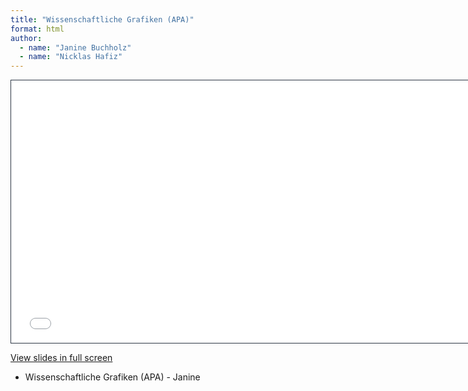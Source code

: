 ```yaml
---
title: "Wissenschaftliche Grafiken (APA)"
format: html
author: 
  - name: "Janine Buchholz"
  - name: "Nicklas Hafiz"
---
```





```{=html}
<iframe class="slide-deck" src="slides.html" height="420" width="747" style="border: 1px solid #2e3846;"></iframe>
```

[View slides in full screen](slides.html)

- Wissenschaftliche Grafiken (APA) - Janine
